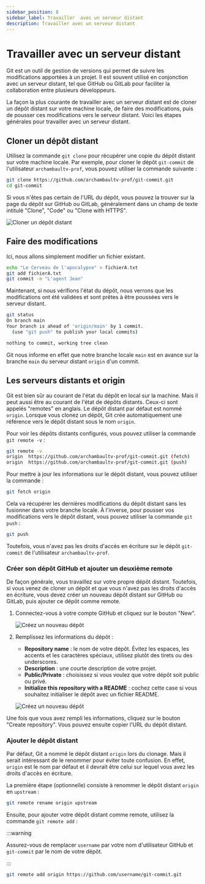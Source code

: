 ```yaml
---
sidebar_position: 8
sidebar_label: Travailler  avec un serveur distant
description: Travailler avec un serveur distant
---
```


# Travailler avec un serveur distant

Git est un outil de gestion de versions qui permet de suivre les modifications
apportées à un projet. Il est souvent utilisé en conjonction avec un serveur
distant, tel que GitHub ou GitLab pour faciliter la collaboration
entre plusieurs développeurs.

La façon la plus courante de travailler avec un serveur distant est de
cloner un dépôt distant sur votre machine locale, de faire des modifications,
puis de pousser ces modifications vers le serveur distant. Voici les étapes
générales pour travailler avec un serveur distant.

## Cloner un dépôt distant

Utilisez la commande `git clone` pour récupérer une copie du dépôt distant sur
votre machine locale. Par exemple, pour cloner le dépôt
`git-commit` de l'utilisateur `archambaultv-prof`, vous pouvez utiliser la commande suivante :

```bash
git clone https://github.com/archambaultv-prof/git-commit.git
cd git-commit
```

Si vous n'êtes pas certain de l'URL du dépôt, vous pouvez la trouver sur la page
du dépôt sur GitHub ou GitLab, généralement dans un champ de texte intitulé
"Clone", "Code" ou "Clone with HTTPS".

![Cloner un dépôt distant](/img/clone_url.png)

## Faire des modifications

Ici, nous allons simplement modifier un fichier existant.

```bash
echo "Le Cerveau de l'apocalypse" > fichierA.txt
git add fichierA.txt
git commit -m "L'agent Jean"
```

Maintenant, si nous vérifions l'état du dépôt, nous verrons que les modifications
ont été validées et sont prêtes à être poussées vers le serveur distant.

```bash
git status
On branch main
Your branch is ahead of 'origin/main' by 1 commit.
  (use "git push" to publish your local commits)

nothing to commit, working tree clean
```

Git nous informe en effet que notre branche locale `main` est en avance sur la branche
`main` du serveur distant `origin` d'un commit.

## Les serveurs distants et origin

Git est bien sûr au courant de l'état du dépôt en local sur la machine. Mais il peut aussi
être au courant de l'état de dépôts distants. Ceux-ci sont appelés
"remotes" en anglais. Le dépôt distant par défaut est nommé `origin`. Lorsque vous clonez un dépôt,
Git crée automatiquement une référence vers le dépôt distant sous le nom `origin`.

Pour voir les dépôts distants configurés, vous pouvez utiliser la commande `git remote -v` :

```bash
git remote -v
origin  https://github.com/archambaultv-prof/git-commit.git (fetch)
origin  https://github.com/archambaultv-prof/git-commit.git (push)
```

Pour mettre à jour les informations sur le dépôt distant, vous pouvez utiliser la commande :
```bash
git fetch origin
```

Cela va récupérer les dernières modifications du dépôt distant sans les
fusionner dans votre branche locale. À l'inverse, pour pousser vos
modifications vers le dépôt distant, vous pouvez utiliser la commande `git push` :

```bash
git push
```

Toutefois, vous n'avez pas les droits d'accès en écriture sur le dépôt
`git-commit` de l'utilisateur `archambaultv-prof`.

### Créer son dépôt GitHub et ajouter un deuxième remote

De façon générale, vous travaillez sur votre propre dépôt distant. Toutefois,
si vous venez de cloner un dépôt et que vous n'avez pas les droits d'accès en
écriture, vous devez créer un nouveau dépôt distant sur GitHub ou GitLab, puis
ajouter ce dépôt comme remote.

1. Connectez-vous à votre compte GitHub et cliquez sur le bouton "New".

    ![Créez un nouveau dépôt](/img/github_new_1.png)

2. Remplissez les informations du dépôt :
   - **Repository name** : le nom de votre dépôt. Évitez les espaces, les
     accents et les caractères spéciaux, utilisez plutôt des tirets ou des
     underscores.
   - **Description** : une courte description de votre projet.
   - **Public/Private** : choisissez si vous voulez que votre dépôt soit public ou privé.
   - **Initialize this repository with a README** : cochez cette case si vous
     souhaitez initialiser le dépôt avec un fichier README.

    ![Créez un nouveau dépôt](/img/github_new_2.png)

Une fois que vous avez rempli les informations, cliquez sur le bouton "Create repository".
Vous pouvez ensuite copier l'URL du dépôt distant.

### Ajouter le dépôt distant

Par défaut, Git a nommé le dépôt distant `origin` lors du clonage. Mais il serait intéressant
de le renommer pour éviter toute confusion. En effet, `origin` est le nom par défaut
et il devrait être celui sur lequel vous avez les droits d'accès en écriture.

La première étape (optionnelle) consiste à renommer le dépôt distant `origin` en `upstream` :

```bash
git remote rename origin upstream
```

Ensuite, pour ajouter votre dépôt distant comme remote, utilisez la commande `git remote add` :

:::warning

Assurez-vous de remplacer `username` par votre nom d'utilisateur GitHub et
`git-commit` par le nom de votre dépôt.

:::

```bash
git remote add origin https://github.com/username/git-commit.git
```

